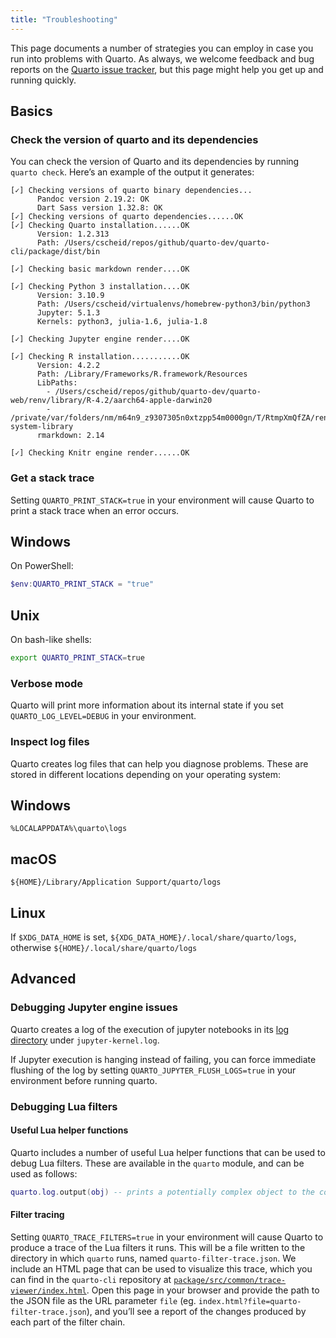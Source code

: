```yaml
---
title: "Troubleshooting"
---
```


This page documents a number of strategies you can employ in case you run into problems with Quarto.
As always, we welcome feedback and bug reports on the [Quarto issue tracker](https://github.com/quarto-dev/quarto-cli/issues),
but this page might help you get up and running quickly.

## Basics

### Check the version of quarto and its dependencies
 
You can check the version of Quarto and its dependencies by running `quarto check`. Here's an example of the output it generates:

```
[✓] Checking versions of quarto binary dependencies...
      Pandoc version 2.19.2: OK
      Dart Sass version 1.32.8: OK
[✓] Checking versions of quarto dependencies......OK
[✓] Checking Quarto installation......OK
      Version: 1.2.313
      Path: /Users/cscheid/repos/github/quarto-dev/quarto-cli/package/dist/bin

[✓] Checking basic markdown render....OK

[✓] Checking Python 3 installation....OK
      Version: 3.10.9
      Path: /Users/cscheid/virtualenvs/homebrew-python3/bin/python3
      Jupyter: 5.1.3
      Kernels: python3, julia-1.6, julia-1.8

[✓] Checking Jupyter engine render....OK

[✓] Checking R installation...........OK
      Version: 4.2.2
      Path: /Library/Frameworks/R.framework/Resources
      LibPaths:
        - /Users/cscheid/repos/github/quarto-dev/quarto-web/renv/library/R-4.2/aarch64-apple-darwin20
        - /private/var/folders/nm/m64n9_z9307305n0xtzpp54m0000gn/T/RtmpXmQfZA/renv-system-library
      rmarkdown: 2.14

[✓] Checking Knitr engine render......OK
```

### Get a stack trace

Setting `QUARTO_PRINT_STACK=true` in your environment will cause Quarto to print a stack trace when an error occurs.

::: panel-tabset

## Windows

On PowerShell:

```powershell
$env:QUARTO_PRINT_STACK = "true"
```

## Unix

On bash-like shells:

```bash
export QUARTO_PRINT_STACK=true
```

:::

### Verbose mode

Quarto will print more information about its internal state if you set `QUARTO_LOG_LEVEL=DEBUG` in your environment.

### Inspect log files {#log-files}

Quarto creates log files that can help you diagnose problems. These are stored in different locations depending on your operating system:

::: panel-tabset

## Windows

`%LOCALAPPDATA%\quarto\logs`

## macOS

`${HOME}/Library/Application Support/quarto/logs`

## Linux

If `$XDG_DATA_HOME` is set, `${XDG_DATA_HOME}/.local/share/quarto/logs`, otherwise `${HOME}/.local/share/quarto/logs`

:::

## Advanced

### Debugging Jupyter engine issues

Quarto creates a log of the execution of jupyter notebooks in its [log directory](#log-files) under `jupyter-kernel.log`.

If Jupyter execution is hanging instead of failing, you can force immediate flushing of the log by setting `QUARTO_JUPYTER_FLUSH_LOGS=true` in your environment before running quarto.

### Debugging Lua filters

#### Useful Lua helper functions

Quarto includes a number of useful Lua helper functions that can be used to debug Lua filters. These are available in the `quarto` module, and can be used as follows:

```lua
quarto.log.output(obj) -- prints a potentially complex object to the console
```

#### Filter tracing

Setting `QUARTO_TRACE_FILTERS=true` in your environment will cause Quarto to produce a trace of the Lua filters it runs. This will be a file written to the directory in which `quarto` runs, named `quarto-filter-trace.json`. We include an HTML page that can be used to visualize this trace, which you can find in the `quarto-cli` repository at [`package/src/common/trace-viewer/index.html`](https://github.com/quarto-dev/quarto-cli/tree/main/package/src/common/trace-viewer/index.html). Open this page in your browser and provide the path to the JSON file as the URL parameter `file` (eg. `index.html?file=quarto-filter-trace.json`), and you'll see a report of the changes produced by each part of the filter chain.

